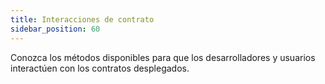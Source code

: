 ```yaml
---
title: Interacciones de contrato
sidebar_position: 60
---
```



Conozca los métodos disponibles para que los desarrolladores y usuarios interactúen con los contratos desplegados.

<DocCardList />
